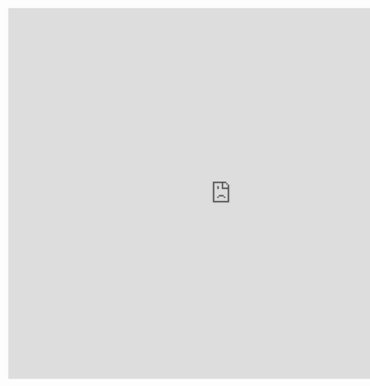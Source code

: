 
<iframe src="https://docs.google.com/document/d/e/2PACX-1vQuilQN0pY9pnJ8i9WQoF3_R5iTZzZC-2ADQ8RLWWPNDOy5pL7XWmy4yCpZ3GrGS0UOyTUTI3Ku6K-A/pub?embedded=true" style="
    height: 750px;
    width: 900px;
    border-top-width: 0px;
    border-left-width: 0px;
    border-bottom-width: 0px;
    border-right-width: 0px;
">
</iframe>


